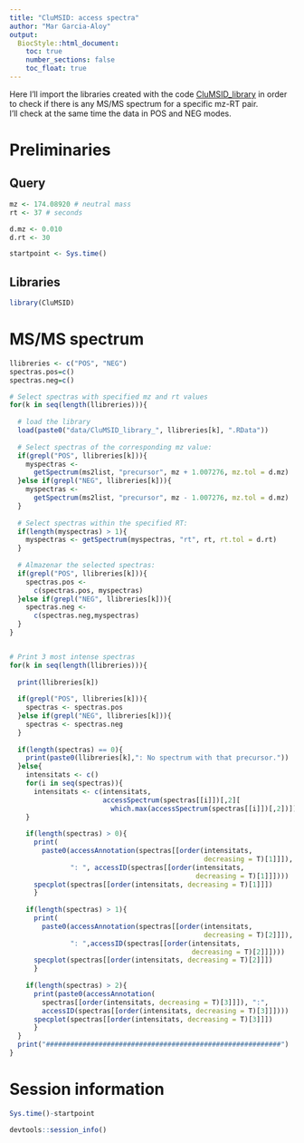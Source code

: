 ```yaml
---
title: "CluMSID: access spectra"
author: "Mar Garcia-Aloy"
output: 
  BiocStyle::html_document:
    toc: true
    number_sections: false
    toc_float: true
---
```


Here I'll import the libraries created with the code [CluMSID_library](CluMSID_library.Rmd) 
in order to check if there is any MS/MS spectrum for a specific mz-RT pair.   
I'll check at the same time the data in POS and NEG modes.

# Preliminaries
## Query
```r
mz <- 174.08920 # neutral mass
rt <- 37 # seconds

d.mz <- 0.010
d.rt <- 30

startpoint <- Sys.time()
```

## Libraries
```r
library(CluMSID)
```

# MS/MS spectrum
```r
llibreries <- c("POS", "NEG")
spectras.pos=c()
spectras.neg=c()

# Select spectras with specified mz and rt values
for(k in seq(length(llibreries))){
  
  # load the library
  load(paste0("data/CluMSID_library_", llibreries[k], ".RData"))
  
  # Select spectras of the corresponding mz value:
  if(grepl("POS", llibreries[k])){
    myspectras <-
      getSpectrum(ms2list, "precursor", mz + 1.007276, mz.tol = d.mz)
  }else if(grepl("NEG", llibreries[k])){
    myspectras <- 
      getSpectrum(ms2list, "precursor", mz - 1.007276, mz.tol = d.mz)
  }
  
  # Select spectras within the specified RT:
  if(length(myspectras) > 1){
    myspectras <- getSpectrum(myspectras, "rt", rt, rt.tol = d.rt)
  }
  
  # Almazenar the selected spectras:
  if(grepl("POS", llibreries[k])){
    spectras.pos <- 
      c(spectras.pos, myspectras)
  }else if(grepl("NEG", llibreries[k])){
    spectras.neg <- 
      c(spectras.neg,myspectras)
  }
}


# Print 3 most intense spectras
for(k in seq(length(llibreries))){
  
  print(llibreries[k])
  
  if(grepl("POS", llibreries[k])){
    spectras <- spectras.pos
  }else if(grepl("NEG", llibreries[k])){
    spectras <- spectras.neg
  }
  
  if(length(spectras) == 0){
    print(paste0(llibreries[k],": No spectrum with that precursor."))
  }else{
    intensitats <- c()
    for(i in seq(spectras)){
      intensitats <- c(intensitats,
                       accessSpectrum(spectras[[i]])[,2][
                         which.max(accessSpectrum(spectras[[i]])[,2])])
    }
    
    if(length(spectras) > 0){
      print(
        paste0(accessAnnotation(spectras[[order(intensitats, 
                                                decreasing = T)[1]]]),
               ": ", accessID(spectras[[order(intensitats, 
                                              decreasing = T)[1]]])))
      specplot(spectras[[order(intensitats, decreasing = T)[1]]])
      }
    
    if(length(spectras) > 1){
      print(
        paste0(accessAnnotation(spectras[[order(intensitats, 
                                                decreasing = T)[2]]]),
               ": ",accessID(spectras[[order(intensitats, 
                                             decreasing = T)[2]]])))
      specplot(spectras[[order(intensitats, decreasing = T)[2]]])
      }
    
    if(length(spectras) > 2){
      print(paste0(accessAnnotation(
        spectras[[order(intensitats, decreasing = T)[3]]]), ":", 
        accessID(spectras[[order(intensitats, decreasing = T)[3]]])))
      specplot(spectras[[order(intensitats, decreasing = T)[3]]])
      }
  }
  print("##########################################################")
}
```


# Session information
```r
Sys.time()-startpoint

devtools::session_info()
```
